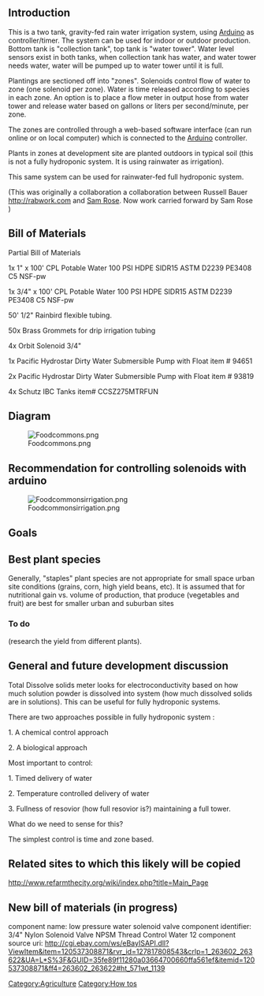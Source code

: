 ==Introduction==

This is a two tank, gravity-fed rain water irrigation system, using [[Arduino]] as controller/timer. The system can be used for indoor or outdoor production. Bottom tank is "collection tank", top tank is "water tower". Water level sensors exist in both tanks, when collection tank has water, and water tower needs water, water will be pumped up to water tower until it is full.

Plantings are sectioned off into "zones". Solenoids control flow of water to zone (one solenoid per zone). Water is time released according to species in each zone. An option is to place a flow meter in output hose from water tower and release water based on gallons or liters per second/minute, per zone.

The zones are controlled through a web-based software interface (can run online or on local computer) which is connected to the [[Arduino]] controller.

Plants in zones at development site are planted outdoors in typical soil (this is not a fully hydroponic system. It is using rainwater as irrigation).

This same system can be used for rainwater-fed full hydroponic system.

(This was originally a collaboration a collaboration between Russell Bauer http://rabwork.com and [[Sam Rose]]. Now work carried forward by Sam Rose  ) 

==Bill of Materials==

Partial Bill of Materials

1x   1" x 100' CPL Potable Water 100 PSI HDPE SIDR15 ASTM D2239 PE3408 C5
NSF-pw

1x   3/4" x 100' CPL Potable Water 100 PSI HDPE SIDR15 ASTM D2239  PE3408
C5 NSF-pw

50'  1/2" Rainbird flexible tubing.

50x Brass Grommets for drip irrigation tubing

4x   Orbit Solenoid 3/4"

1x   Pacific Hydrostar Dirty Water Submersible Pump with Float item # 94651

2x   Pacific Hydrostar Dirty Water Submersible Pump with Float item # 93819

4x   Schutz IBC Tanks item# CCSZ275MTRFUN

==Diagram==

[[File:Foodcommons.png]]

==Recommendation for controlling solenoids with arduino==

[[File:Foodcommonsirrigation.png]]

==Goals==



==Best plant species==

Generally, "staples" plant species are not appropriate for small space urban site conditions (grains, corn, high yield beans, etc). It is assumed that for nutritional gain vs. volume of production, that produce (vegetables and fruit) are best for smaller urban and suburban sites


===To do===

(research the yield from different plants). 

==General and future development discussion==

Total Dissolve solids meter looks for electroconductivity based on how much solution powder is dissolved into system (how much dissolved solids are in solutions). This can be useful for fully hydroponic systems.


There are two approaches possible in fully hydroponic system :

1. A chemical control approach

2. A biological approach

Most important to control:

1. Timed delivery of water

2. Temperature controlled delivery of water 

3. Fullness of resovior (how full resovior is?) maintaining a full tower.

What do we need to sense for this?

The simplest control is time and zone based.

== Related sites to which this likely will be copied ==

http://www.refarmthecity.org/wiki/index.php?title=Main_Page

== New bill of materials (in progress) ==

component name: low pressure water solenoid valve
component identifier: 3/4" Nylon Solenoid Valve NPSM Thread Control Water 12
component source uri: http://cgi.ebay.com/ws/eBayISAPI.dll?ViewItem&item=120537308871&rvr_id=127817808543&crlp=1_263602_263622&UA=L*S%3F&GUID=35fe89f11280a03664700660ffa561ef&itemid=120537308871&ff4=263602_263622#ht_571wt_1139

[[Category:Agriculture]]
[[Category:How tos]]